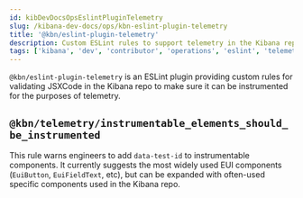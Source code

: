 ```yaml
---
id: kibDevDocsOpsEslintPluginTelemetry
slug: /kibana-dev-docs/ops/kbn-eslint-plugin-telemetry
title: '@kbn/eslint-plugin-telemetry'
description: Custom ESLint rules to support telemetry in the Kibana repository
tags: ['kibana', 'dev', 'contributor', 'operations', 'eslint', 'telemetry']
---
```


`@kbn/eslint-plugin-telemetry` is an ESLint plugin providing custom rules for validating JSXCode in the Kibana repo to make sure it can be instrumented for the purposes of telemetry.

## `@kbn/telemetry/instrumentable_elements_should_be_instrumented`

This rule warns engineers to add `data-test-id` to instrumentable components. It currently suggests the most widely used EUI components (`EuiButton`, `EuiFieldText`, etc), but can be expanded with often-used specific components used in the Kibana repo.
